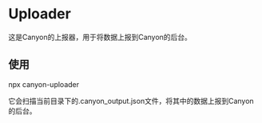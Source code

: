 # Uploader

这是Canyon的上报器，用于将数据上报到Canyon的后台。

## 使用

npx canyon-uploader

它会扫描当前目录下的.canyon_output.json文件，将其中的数据上报到Canyon的后台。
